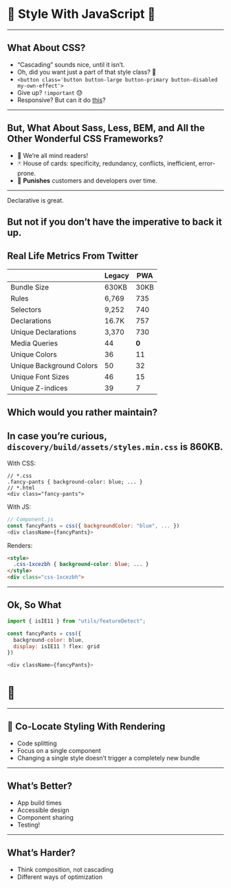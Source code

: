 # 💅 Style With JavaScript 💅
---
## What About CSS?

* “Cascading” sounds nice, until it isn’t.
* Oh, did you want just a part of that style class? 🤣
* `<button class='button button-large button-primary button-disabled my-own-effect'>`
* Give up? `!important` 😓
* Responsive? But can it do [this][demo]?

[demo]: https://philipwalton.github.io/responsive-components/#nested-components
---
## But, What About Sass, Less, BEM, and All the Other Wonderful CSS Frameworks?

* 🔮 We’re all mind readers!
* 🃏 House of cards: specificity, redundancy, conflicts, inefficient, error-prone.
* 🤢 **Punishes** customers and developers over time.

---
Declarative is great.

But not if you don’t have the imperative to back it up.
---
## Real Life Metrics From Twitter

|                          | Legacy | PWA   |
| ------------------------ | ------ | ----- |
| Bundle Size              | 630KB  | 30KB  |
| Rules                    | 6,769  | 735   |
| Selectors                | 9,252  | 740   |
| Declarations             | 16.7K  | 757   |
| Unique Declarations      | 3,370  | 730   |
| Media Queries            | 44     | **0** |
| Unique Colors            | 36     | 11    |
| Unique Background Colors | 50     | 32    |
| Unique Font Sizes        | 46     | 15    |
| Unique Z-indices         | 39     | 7     |

Which would you rather maintain?
---
In case you’re curious, `discovery/build/assets/styles.min.css` is 860KB.
---
With CSS:

```
// *.css
.fancy-pants { background-color: blue; ... }
// *.html
<div class="fancy-pants">
```

With JS:

```js
// Component.js
const fancyPants = css({ backgroundColor: "blue", ... })
<div className={fancyPants}>
```

Renders:

```html
<style>
  .css-1xcezbh { background-color: blue; ... }
</style>
<div class="css-1xcezbh">
```
---
## Ok, So What

```js
import { isIE11 } from "utils/featureDetect";

const fancyPants = css({
  background-color: blue,
  display: isIE11 ? flex: grid
})

<div className={fancyPants}>
```

# 🤯
---
## 👭 Co-Locate Styling With Rendering

* Code splitting
* Focus on a single component
* Changing a single style doesn’t trigger a completely new bundle
---
## What’s Better?

* App build times
* Accessible design
* Component sharing
* Testing!
---
## What’s Harder?

* Think composition, not cascading
* Different ways of optimization
